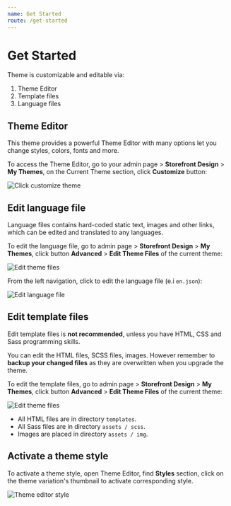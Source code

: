 ```yaml
---
name: Get Started
route: /get-started
---
```


# Get Started

Theme is customizable and editable via:

1. Theme Editor
2. Template files
3. Language files




## Theme Editor

This theme provides a powerful Theme Editor with many options let you change styles, colors, fonts and more.

To access the Theme Editor, go to your admin page > __Storefront Design__ > __My Themes__, on the Current Theme section, click __Customize__ button:

![Click customize theme](img/click-customize-theme.png)




## Edit language file

Language files contains hard-coded static text, images and other links, which can be edited and translated to any languages.

To edit the language file, go to admin page > __Storefront Design__ > __My Themes__, click button __Advanced__ > __Edit Theme Files__ of the current theme:

![Edit theme files](img/edit-theme-files.png)

From the left navigation, click to edit the language file (e.i `en.json`):

![Edit language file](img/edit-language-file.png)




## Edit template files

Edit template files is __not recommended__, unless you have HTML, CSS and Sass programming skills.

You can edit the HTML files, SCSS files, images. However remember to __backup your changed files__ as they are overwritten when you upgrade the theme.

To edit the template files, go to admin page > __Storefront Design__ > __My Themes__, click button __Advanced__ > __Edit Theme Files__ of the current theme:

![Edit theme files](img/edit-theme-files.png)

- All HTML files are in directory `templates`.
- All Sass files are in directory `assets / scss`.
- Images are placed in directory `assets / img`.




## Activate a theme style

To activate a theme style, open Theme Editor, find __Styles__ section, click on the theme variation's thumbnail to activate corresponding style.

![Theme editor style](img/theme-editor-style.jpg)

